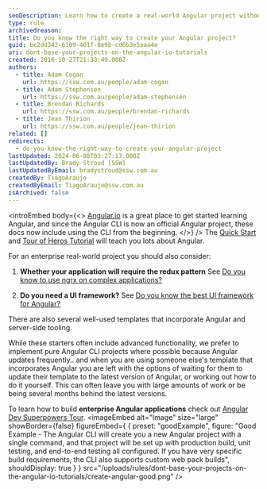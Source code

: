 ```yaml
---
seoDescription: Learn how to create a real-world Angular project without relying on outdated tutorials from angular.io.
type: rule
archivedreason:
title: Do you know the right way to create your Angular project?
guid: bc2dd342-6109-461f-8e9b-cd6b3e5aaa4e
uri: dont-base-your-projects-on-the-angular-io-tutorials
created: 2016-10-27T21:33:49.000Z
authors:
  - title: Adam Cogan
    url: https://ssw.com.au/people/adam-cogan
  - title: Adam Stephensen
    url: https://ssw.com.au/people/adam-stephensen
  - title: Brendan Richards
    url: https://ssw.com.au/people/brendan-richards
  - title: Jean Thirion
    url: https://ssw.com.au/people/jean-thirion
related: []
redirects:
  - do-you-know-the-right-way-to-create-your-angular-project
lastUpdated: 2024-06-08T03:27:17.000Z
lastUpdatedBy: Brady Stroud [SSW]
lastUpdatedByEmail: bradystroud@ssw.com.au
createdBy: TiagoAraujo
createdByEmail: TiagoAraujo@ssw.com.au
isArchived: false
---
```


<introEmbed
  body={<>
[Angular.io](http://angular.io/) is a great place to get started learning Angular, and since the Angular CLI is now an official Angular project, these docs now include using the CLI from the beginning.
  </>}
/>
The [Quick Start](https://angular.io/docs/ts/latest/quickstart.html) and [Tour of Heros Tutorial](https://angular.io/docs/ts/latest/tutorial/) will teach you lots about Angular.

For an enterprise real-world project you should also consider:

1. **Whether your application will require the redux pattern**
   See [Do you know to use ngrx on complex applications?](/use-ngrx-on-complex-applications)

2. **Do you need a UI framework?**
   See [Do you know the best UI framework for Angular?](/the-best-ui-framework-for-angular-2)

There are also several well-used templates that incorporate Angular and server-side tooling.

While these starters often include advanced functionality, we prefer to implement pure Angular CLI projects where possible because Angular updates frequently.. and when you are using someone else's template that incorporates Angular you are left with the options of waiting for them to update their template to the latest version of Angular, or working out how to do it yourself. This can often leave you with large amounts of work or be being several months behind the latest versions.

To learn how to build **enterprise Angular applications** check out [Angular Dev Superpowers Tour](https://www.ssw.com.au/events/angular-superpowers-tour).
<imageEmbed
  alt="Image"
  size="large"
  showBorder={false}
  figureEmbed={ {
    preset: "goodExample",
    figure: "Good Example - The Angular CLI will create you a new Angular project with a single command, and that project will be set up with production build, unit testing, and end-to-end testing all configured. If you have very specific build requirements, the CLI also supports custom web pack builds",
    shouldDisplay: true
  } }
  src="/uploads/rules/dont-base-your-projects-on-the-angular-io-tutorials/create-angular-good.png"
/>
